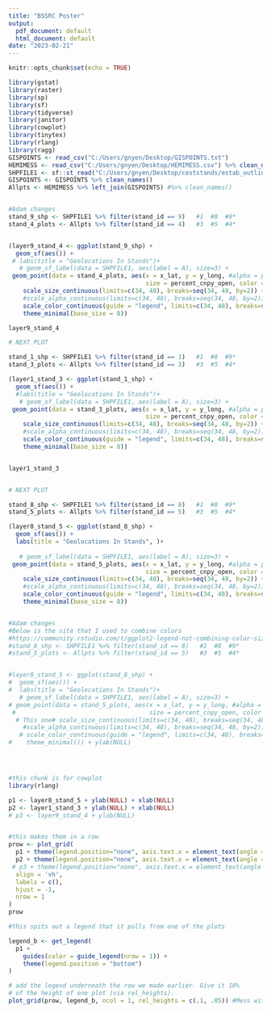 ```yaml
---
title: "BSSRC Poster"
output:
  pdf_document: default
  html_document: default
date: "2023-02-21"
---
```


```r
knitr::opts_chunk$set(echo = TRUE)
```

```r
library(gstat)
library(raster)
library(sp)
library(sf)
library(tidyverse)
library(janitor)
library(cowplot)
library(tinytex)
library(rlang)
library(ragg)
GISPOINTS <- read_csv("C:/Users/gnyen/Desktop/GISPOINTS.txt")
HEMIMESS <- read_csv("C:/Users/gnyen/Desktop/HEMIMESS.csv") %>% clean_names()
SHPFILE1 <- sf::st_read("C:/Users/gnyen/Desktop/ceststands/estab_outline.shp") %>% mutate(stand_id = 1:n()) 
GISPOINTS <- GISPOINTS %>% clean_names()
Allpts <- HEMIMESS %>% left_join(GISPOINTS) #%>% clean_names()


#Adam changes
stand_9_shp <- SHPFILE1 %>% filter(stand_id == 9)   #1  #8  #9*
stand_4_plots <- Allpts %>% filter(stand_id == 4)   #3  #5  #4*


(layer9_stand_4 <- ggplot(stand_9_shp) +
  geom_sf(aes()) +
 # labs(title = "Geolocations In Stands")+
   # geom_sf_label(data = SHPFILE1, aes(label = A), size=3) +
 geom_point(data = stand_4_plots, aes(x = x_lat, y = y_long, #alpha = percent_cnpy_open, 
                                      size = percent_cnpy_open, color = percent_cnpy_open)) +
    scale_size_continuous(limits=c(34, 48), breaks=seq(34, 48, by=2)) +
    #scale_alpha_continuous(limits=c(34, 48), breaks=seq(34, 48, by=2)) +
    scale_color_continuous(guide = "legend", limits=c(34, 48), breaks=seq(34, 48, by=2), type = "viridis") +
    theme_minimal(base_size = 8))

layer9_stand_4

# NEXT PLOT

stand_1_shp <- SHPFILE1 %>% filter(stand_id == 1)   #1  #8  #9*
stand_3_plots <- Allpts %>% filter(stand_id == 3)   #3  #5  #4*

(layer1_stand_3 <- ggplot(stand_1_shp) +
  geom_sf(aes()) +
  #labs(title = "Geolocations In Stands")+
   # geom_sf_label(data = SHPFILE1, aes(label = A), size=3) +
 geom_point(data = stand_3_plots, aes(x = x_lat, y = y_long, #alpha = percent_cnpy_open, 
                                      size = percent_cnpy_open, color = percent_cnpy_open)) +
    scale_size_continuous(limits=c(34, 48), breaks=seq(34, 48, by=2)) +
    #scale_alpha_continuous(limits=c(34, 48), breaks=seq(34, 48, by=2)) +
    scale_color_continuous(guide = "legend", limits=c(34, 48), breaks=seq(34, 48, by=2), type = "viridis") +
    theme_minimal(base_size = 8))


layer1_stand_3


# NEXT PLOT

stand_8_shp <- SHPFILE1 %>% filter(stand_id == 8)   #1  #8  #9*
stand_5_plots <- Allpts %>% filter(stand_id == 5)   #3  #5  #4*

(layer8_stand_5 <- ggplot(stand_8_shp) +
  geom_sf(aes()) + 
  labs(title = "Geolocations In Stands", )+ 
    
   # geom_sf_label(data = SHPFILE1, aes(label = A), size=3) +
 geom_point(data = stand_5_plots, aes(x = x_lat, y = y_long, #alpha = percent_cnpy_open, 
                                      size = percent_cnpy_open, color = percent_cnpy_open)) +
    scale_size_continuous(limits=c(34, 48), breaks=seq(34, 48, by=2)) +
    #scale_alpha_continuous(limits=c(34, 48), breaks=seq(34, 48, by=2)) +
    scale_color_continuous(guide = "legend", limits=c(34, 48), breaks=seq(34, 48, by=2), type = "viridis") +
    theme_minimal(base_size = 8))



```

```r
#Adam changes
#Below is the site that I used to combine colors
#https://community.rstudio.com/t/ggplot2-legend-not-combining-color-size-aes-for-the-same-variable/124606 
#stand_8_shp <- SHPFILE1 %>% filter(stand_id == 8)   #1  #8  #9*
#stand_5_plots <- Allpts %>% filter(stand_id == 5)   #3  #5  #4*


#layer8_stand_5 <- ggplot(stand_8_shp) +
#  geom_sf(aes()) +
#  labs(title = "Geolocations In Stands")+
   # geom_sf_label(data = SHPFILE1, aes(label = A), size=3) +
# geom_point(data = stand_5_plots, aes(x = x_lat, y = y_long, #alpha = percent_cnpy_open, 
 #                                     size = percent_cnpy_open, color = percent_cnpy_open) #+
  # This one# scale_size_continuous(limits=c(34, 48), breaks=seq(34, 48, by=2)) +
    #scale_alpha_continuous(limits=c(34, 48), breaks=seq(34, 48, by=2)) +
   # scale_color_continuous(guide = "legend", limits=c(34, 48), breaks=seq(34, 48, by=2), type = "viridis") +
#    theme_minimal()) + ylab(NULL)





```

```r
#this chunk is for cowplot
library(rlang)

p1 <- layer8_stand_5 + ylab(NULL) + xlab(NULL)
p2 <- layer1_stand_3 + ylab(NULL) + xlab(NULL)
# p3 <- layer9_stand_4 + ylab(NULL)


#this makes them in a row
prow <- plot_grid(
  p1 + theme(legend.position="none", axis.text.x = element_text(angle = 90)) +ggtitle("Geolocations In Stands")+ theme(plot.title = element_text(size=20)),
  p2 + theme(legend.position="none", axis.text.x = element_text(angle = 90)),
 # p3 + theme(legend.position="none", axis.text.x = element_text(angle = 90)),
  align = 'vh',
  labels = c(),
  hjust = -1,
  nrow = 1
)
prow

#this spits out a legend that it pulls from one of the plots

legend_b <- get_legend(
  p1 + 
    guides(color = guide_legend(nrow = 1)) +
    theme(legend.position = "bottom")
)

# add the legend underneath the row we made earlier. Give it 10%
# of the height of one plot (via rel_heights).
plot_grid(prow, legend_b, ncol = 1, rel_heights = c(.1, .05)) #Mess with the last number
```
